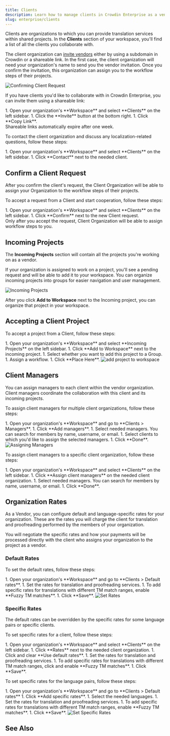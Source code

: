 ```yaml
---
title: Clients
description: Learn how to manage clients in Crowdin Enterprise as a vendor
slug: enterprise/clients
---
```



Clients are organizations to which you can provide translation services within shared projects. In the **Clients** section of your workspace, you'll find a list of all the clients you collaborate with.

The client organization can [invite vendors](/enterprise/vendors#inviting-an-existing-organization-to-be-a-vendor) either by using a subdomain in Crowdin or a shareable link. In the first case, the client organization will need your organization's name to send you the vendor invitation. Once you confirm the invitation, this organization can assign you to the workflow steps of their projects.

<Image src={vendorsRequest} alt="Confirming Client Request" />

If you have clients you'd like to collaborate with in Crowdin Enterprise, you can invite them using a shareable link:

<Steps>
  1. Open your organization's **Workspace** and select **Clients** on the left sidebar.
  1. Click the **Invite** button at the bottom right.
  1. Click <Icon name="mdi:link" class="inline-icon" /> **Copy Link**.
</Steps>

<Aside type="caution">
  Shareable links automatically expire after one week.
</Aside>

To contact the client organization and discuss any localization-related questions, follow these steps:

<Steps>
  1. Open your organization's **Workspace** and select **Clients** on the left sidebar.
  1. Click <Icon name="mdi:email-outline" class="inline-icon" /> **Contact** next to the needed client.
</Steps>

## Confirm a Client Request

After you confirm the client's request, the Client Organization will be able to assign your Organization to the workflow steps of their projects.

To accept a request from a Client and start cooperation, follow these steps:

<Steps>
  1. Open your organization's **Workspace** and select **Clients** on the left sidebar.
  1. Click **Confirm** next to the new Client request.
</Steps>

<Aside>
  Only after you accept the request, Client Organization will be able to assign workflow steps to you.
</Aside>

## Incoming Projects

The **Incoming Projects** section will contain all the projects you're working on as a vendor.

If your organization is assigned to work on a project, you'll see a pending request and will be able to add it to your workspace. You can organize incoming projects into groups for easier navigation and user management.

<Image src={incomingProjects} alt="Incoming Projects" />

After you click **Add to Workspace** next to the Incoming project, you can organize that project in your workspace.

## Accepting a Client Project

To accept a project from a Client, follow these steps:

<Steps>
  1. Open your organization's **Workspace** and select **Incoming Projects** on the left sidebar.
  1. Click **Add to Workspace** next to the incoming project.
  1. Select whether you want to add this project to a Group.
  1. Assign a workflow.
  1. Click **Place Here**. <Image src={addToWorkspace} alt="add project to workspace" class="width-xl" />
</Steps>

## Client Managers

You can assign managers to each client within the vendor organization. Client managers coordinate the collaboration with this client and its incoming projects.

To assign client managers for multiple client organizations, follow these steps:

<Steps>
  1. Open your organization's **Workspace** and go to **Clients > Managers**.
  1. Click **Add managers**.
  1. Select needed managers. You can search for members by name, username, or email.
  1. Select clients to which you'd like to assign the selected managers.
  1. Click **Done**.
</Steps>

<Image src={assigningManagers} alt="Assigning Managers" />

To assign client managers to a specific client organization, follow these steps:

<Steps>
  1. Open your organization's **Workspace** and select **Clients** on the left sidebar.
  1. Click <Icon name="mdi:account-plus" class="inline-icon" /> **Assign client managers** on the needed client organization.
  1. Select needed managers. You can search for members by name, username, or email.
  1. Click **Done**.
</Steps>

## Organization Rates

As a Vendor, you can configure default and language-specific rates for your organization. These are the rates you will charge the client for translation and proofreading performed by the members of your organization.

<Aside>
  You will negotiate the specific rates and how your payments will be processed directly with the client who assigns your organization to the project as a vendor.
</Aside>

### Default Rates

To set the default rates, follow these steps:

<Steps>
  1. Open your organization's **Workspace** and go to **Clients > Default rates**.
  1. Set the rates for translation and proofreading services.
  1. To add specific rates for translations with different TM match ranges, enable **Fuzzy TM matches**.
  1. Click **Save**.
</Steps>

<Image src={vendorRates} alt="Set Rates" />

### Specific Rates

The default rates can be overridden by the specific rates for some language pairs or specific clients.

To set specific rates for a client, follow these steps:

<Steps>
  1. Open your organization's **Workspace** and select **Clients** on the left sidebar.
  1. Click **Rates** next to the needed client organization.
  1. Click <Icon name="mdi:cog" class="inline-icon" /> and clear **Use default rates**.
  1. Set the rates for translation and proofreading services.
  1. To add specific rates for translations with different TM match ranges, click <Icon name="mdi:cog" class="inline-icon" /> and enable **Fuzzy TM matches**.
  1. Click **Save**.
</Steps>

To set specific rates for the language pairs, follow these steps:

<Steps>
  1. Open your organization's **Workspace** and go to **Clients > Default rates**
  1. Click **Add specific rates**.
  1. Select the needed languages.
  1. Set the rates for translation and proofreading services.
  1. To add specific rates for translations with different TM match ranges, enable **Fuzzy TM matches**.
  1. Click **Save**.
</Steps>

<Image src={vendorSpecificRates} alt="Set Specific Rates" />

## See Also

<LinkCard
  title="Vendors"
  href="/enterprise/vendors"
/>
